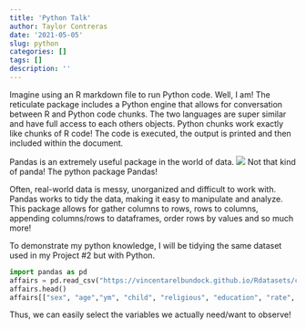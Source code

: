 ```yaml
---
title: 'Python Talk'
author: Taylor Contreras
date: '2021-05-05'
slug: python
categories: []
tags: []
description: ''
---
```

Imagine using an R markdown file to run Python code. Well, I am! The reticulate package includes a Python engine that allows for conversation between R and Python code chunks. The two languages are super similar and have full access to each others objects. Python chunks work exactly like chunks of R code! The code is executed, the output is printed and then included within the document. 

Pandas is an extremely useful package in the world of data. 
![](/post/2021-05-05-python_files/panda.png)
Not that kind of panda! The python package Pandas!

Often, real-world data is messy, unorganized and difficult to work with. Pandas works to tidy the data, making it easy to manipulate and analyze. This package allows for gather columns to rows, rows to columns, appending columns/rows to dataframes, order rows by values and so much more! 

To demonstrate my python knowledge, I will be tidying the same dataset used in my Project #2 but with Python. 

```python
import pandas as pd
affairs = pd.read_csv("https://vincentarelbundock.github.io/Rdatasets/csv/Ecdat/Fair.csv")
affairs.head()
affairs[["sex", "age","ym", "child", "religious", "education", "rate", "nbaffairs"]].head()
```

Thus, we can easily select the variables we actually need/want to observe!